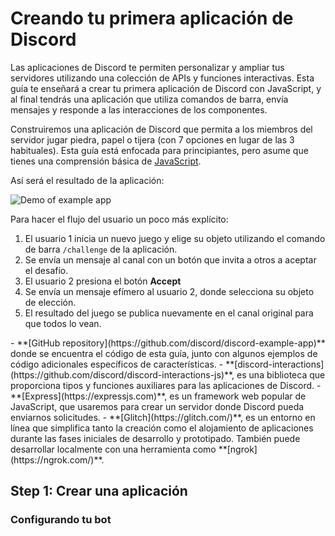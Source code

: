 <LocalePicker currentLocale="es" />

# Creando tu primera aplicación de Discord
Las aplicaciones de Discord te permiten personalizar y ampliar tus servidores utilizando una colección de APIs y funciones interactivas. Esta guía te enseñará a crear tu primera aplicación de Discord con JavaScript, y al final tendrás una aplicación que utiliza comandos de barra, envía mensajes y responde a las interacciones de los componentes.

Construiremos una aplicación de Discord que permita a los miembros del servidor jugar piedra, papel o tijera (con 7 opciones en lugar de las 3 habituales). Esta guía está enfocada para principiantes, pero asume que tienes una comprensión básica de [JavaScript](https://developer.mozilla.org/en-US/docs/Learn/Getting_started_with_the_web/JavaScript_basics).

<Collapsible title="Lo que crearemos" icon="view">
  Así será el resultado de la aplicación:

  ![Demo of example app](getting-started-demo.gif)

  Para hacer el flujo del usuario un poco más explícito:
  1. El usuario 1 inicia un nuevo juego y elige su objeto utilizando el comando de barra `/challenge` de la aplicación.
  2. Se envía un mensaje al canal con un botón que invita a otros a aceptar el desafío.
  3. El usuario 2 presiona el botón **Accept**
  4. Se envía un mensaje efímero al usuario 2, donde selecciona su objeto de elección.
  5. El resultado del juego se publica nuevamente en el canal original para que todos lo vean.
</Collapsible>

<Collapsible title="Recursos utilizados en esta guía" description="Resumen de las herramientas y tecnologías que utilizaremos" icon="list">
  - **[GitHub repository](https://github.com/discord/discord-example-app)** donde se encuentra el código de esta guía, junto con algunos ejemplos de código adicionales específicos de características.
  - **[discord-interactions](https://github.com/discord/discord-interactions-js)**, es una biblioteca que proporciona tipos y funciones auxiliares para las aplicaciones de Discord.
  - **[Express](https://expressjs.com)**, es un framework web popular de JavaScript, que usaremos para crear un servidor donde Discord pueda enviarnos solicitudes.
  - **[Glitch](https://glitch.com/)**, es un entorno en línea que simplifica tanto la creación como el alojamiento de aplicaciones durante las fases iniciales de desarrollo y prototipado. También puede desarrollar localmente con una herramienta como **[ngrok](https://ngrok.com/)**.
</Collapsible>

## Step 1: Crear una aplicación

### Configurando tu bot

